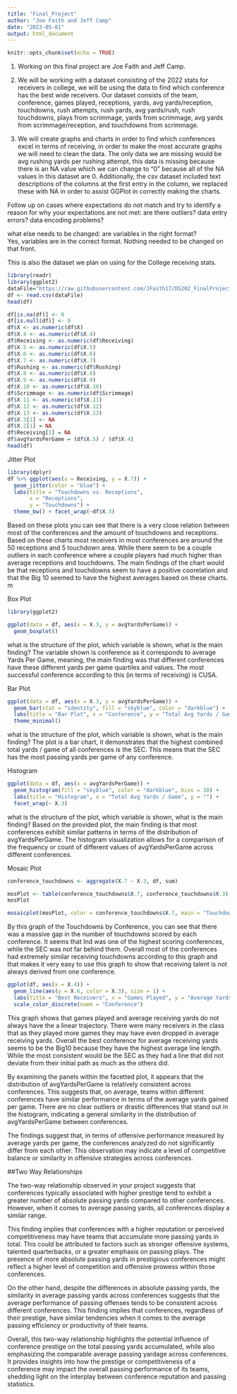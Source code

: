 ```yaml
---
title: "Final_Project"
author: "Joe Faith and Jeff Camp"
date: "2023-05-01"
output: html_document
---
```


```r
knitr::opts_chunk$set(echo = TRUE)
```

1. Working on this final project are Joe Faith and Jeff Camp.

2. We will be working with a dataset consisting of the 2022 stats for receivers in college, we will be using the data to find which conference has the best wide receivers. Our dataset consists of the team, conference, games played, receptions, yards, avg yards/reception, touchdowns, rush attempts, rush yards, avg yards/rush, rush touchdowns, plays from scrimmage, yards from scrimmage, avg yards from scrimmage/reception, and touchdowns from scrimmage.
  
3. We will create graphs and charts in order to find which conferences excel in terms of receiving, in order to make the most accurate graphs we will need to clean the data. The only data we are missing would be avg rushing yards per rushing attempt, this data is missing because there is an NA value which we can change to "0" because all of the NA values in this dataset are 0. Additionally, the csv dataset included text descriptions of the columns at the first entry in the column, we replaced these with NA in order to assist GGPlot in correctly making the charts.
  
Follow up on cases where expectations do not match and try to identify a reason for why your expectations are not met: are there outliers? data entry errors? data encoding problems?
  
  
what else needs to be changed: are variables in the right format?  
  Yes, variables are in the correct format. Nothing needed to be changed on that front.  

This is also the dataset we plan on using for the College receiving stats.
```r
library(readr)
library(ggplot2)
dataFile="https://raw.githubusercontent.com/JFaith17/DS202_FinalProject/main/sportsref_download.csv"
df <- read.csv(dataFile)
head(df)
```


```r
df[is.na(df)] <- 0
df[is.null(df)] <- 0
df$X <- as.numeric(df$X)
df$X.4 <- as.numeric(df$X.4)
df$Receiving <- as.numeric(df$Receiving)
df$X.5 <- as.numeric(df$X.5)
df$X.6 <- as.numeric(df$X.6)
df$X.7 <- as.numeric(df$X.7)
df$Rushing <- as.numeric(df$Rushing)
df$X.8 <- as.numeric(df$X.8)
df$X.9 <- as.numeric(df$X.9)
df$X.10 <- as.numeric(df$X.10)
df$Scrimmage <- as.numeric(df$Scrimmage)
df$X.11 <- as.numeric(df$X.11)
df$X.12 <- as.numeric(df$X.12)
df$X.13 <- as.numeric(df$X.13)
df$X.3[1] <- NA
df$X.2[1] = NA
df$Receiving[1] = NA
df$avgYardsPerGame = (df$X.5) / (df$X.4)
head(df)
```

Jitter Plot

```r
library(dplyr)
df %>% ggplot(aes(x = Receiving, y = X.7)) +
  geom_jitter(color = "blue") +
  labs(title = "Touchdowns vs. Receptions",
       x = "Receptions",
       y = "Touchdowns") +
  theme_bw() + facet_wrap(~df$X.3)
```

Based on these plots you can see that there is a very close relation between most of the conferences and the amount of touchdowns and receptions. Based on these charts most receivers in most conferences are around the 50 receptions and 5 touchdown area. While there seem to be a couple outliers in each conference where a couple players had much higher than average receptions and touchdowns. The main findings of the chart would be that receptions and touchdowns seem to have a positive coorelation and that the Big 10 seemed to have the highest averages based on these charts. m
  
  Box Plot
  
```r
library(ggplot2)

ggplot(data = df, aes(x = X.3, y = avgYardsPerGame)) +
  geom_boxplot()
```
  
  what is the structure of the plot, which variable is shown, what is the main finding? 
  The variable shown is conference as it corresponds to average Yards Per Game, meaning, the main finding was that different conferences have these different yards per game quartiles and values. The most successful conference according to this (in terms of receiving) is CUSA. 

Bar Plot
  
```r
ggplot(data = df, aes(x = X.3, y = avgYardsPerGame)) +
  geom_bar(stat = "identity", fill = "skyblue", color = "darkblue") +
  labs(title = "Bar Plot", x = "Conference", y = "Total Avg Yards / Game") +
  theme_minimal()
```
  
  
  what is the structure of the plot, which variable is shown, what is the main finding? The plot is a bar chart, it demonstrates that the highest combined total yards / game of all conferences is the SEC. This means that the SEC has the most passing yards per game of any conference.
  
  
  Histogram
  
```r
ggplot(data = df, aes(x = avgYardsPerGame)) +
  geom_histogram(fill = "skyblue", color = "darkblue", bins = 30) +
  labs(title = "Histogram", x = "Total Avg Yards / Game", y = "") +
  facet_wrap(~ X.3)
```
  
  
  what is the structure of the plot, which variable is shown, what is the main finding? 
Based on the provided plot, the main finding is that most conferences exhibit similar patterns in terms of the distribution of avgYardsPerGame. The histogram visualization allows for a comparison of the frequency or count of different values of avgYardsPerGame across different conferences.


  Mosaic Plot
  
```r
conference_touchdowns <- aggregate(X.7 ~ X.3, df, sum)

mosPlot <- table(conference_touchdowns$X.7, conference_touchdowns$X.3)
mosPlot

mosaicplot(mosPlot, color = conference_touchdowns$X.7, main = "Touchdowns by Conference", xlab = "Conference", ylab = "Touchdowns")
```

By this graph of the Touchdowns by Conference, you can see that there was a massive gap in the number of touchdowns scored by each conference. It seems that Ind was one of the highest scoring conferences, while the SEC was not far behind them. Overall most of the conferences had extremely similar receiving touchdowns according to this graph and that makes it very easy to use this graph to show that receiving talent is not always derived from one conference. 


```r
ggplot(df, aes(x = X.4)) +
  geom_line(aes(y = X.6, color = X.3), size = 1) +
  labs(title = "Best Receivers", x = "Games Played", y = "Average Yards per Reception") +
  scale_color_discrete(name = "Conference")
```
This graph shows that games played and average receiving yards do not always have the a linear trajectory. There were many receivers in the class that as they played more games they may have even dropped in average receiving yards. Overall the best conference for average receiving yards seems to be the Big10 because they have the highest average line length. While the most consistent would be the SEC as they had a line that did not deviate from their initial path as much as the others did. 

By examining the panels within the facetted plot, it appears that the distribution of avgYardsPerGame is relatively consistent across conferences. This suggests that, on average, teams within different conferences have similar performance in terms of the average yards gained per game. There are no clear outliers or drastic differences that stand out in the histogram, indicating a general similarity in the distribution of avgYardsPerGame between conferences.

The findings suggest that, in terms of offensive performance measured by average yards per game, the conferences analyzed do not significantly differ from each other. This observation may indicate a level of competitive balance or similarity in offensive strategies across conferences.

##Two Way Relationships

The two-way relationship observed in your project suggests that conferences typically associated with higher prestige tend to exhibit a greater number of absolute passing yards compared to other conferences. However, when it comes to average passing yards, all conferences display a similar range.

This finding implies that conferences with a higher reputation or perceived competitiveness may have teams that accumulate more passing yards in total. This could be attributed to factors such as stronger offensive systems, talented quarterbacks, or a greater emphasis on passing plays. The presence of more absolute passing yards in prestigious conferences might reflect a higher level of competition and offensive prowess within those conferences.

On the other hand, despite the differences in absolute passing yards, the similarity in average passing yards across conferences suggests that the average performance of passing offenses tends to be consistent across different conferences. This finding implies that conferences, regardless of their prestige, have similar tendencies when it comes to the average passing efficiency or productivity of their teams.

Overall, this two-way relationship highlights the potential influence of conference prestige on the total passing yards accumulated, while also emphasizing the comparable average passing yardage across conferences. It provides insights into how the prestige or competitiveness of a conference may impact the overall passing performance of its teams, shedding light on the interplay between conference reputation and passing statistics.

